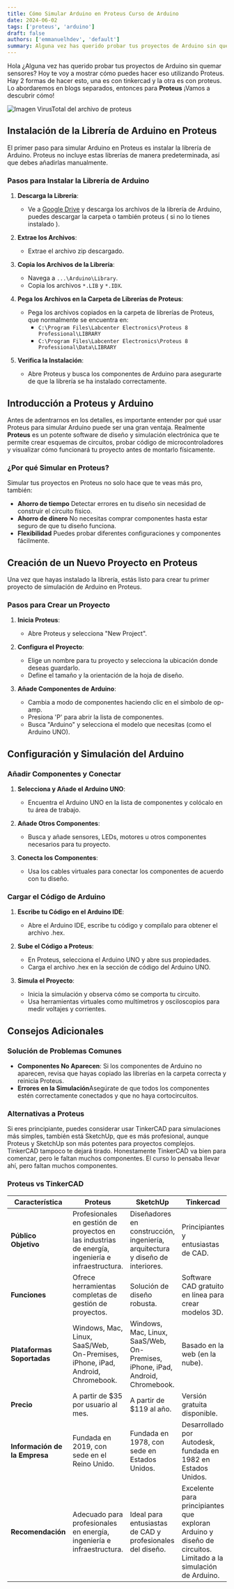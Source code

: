 ```yaml
---
title: Cómo Simular Arduino en Proteus Curso de Arduino
date: 2024-06-02
tags: ['proteus', 'arduino']
draft: false
authors: ['emmanuelhdev', 'default']
summary: Alguna vez has querido probar tus proyectos de Arduino sin quemar sensores
---
```


Hola ¿Alguna vez has querido probar tus proyectos de Arduino sin quemar sensores? Hoy te voy a mostrar cómo puedes hacer eso utilizando Proteus. Hay 2 formas de hacer esto, una es con tinkercad y la otra es con proteus. Lo abordaremos en blogs separados, entonces para **Proteus** ¡Vamos a descubrir cómo!

![Imagen VirusTotal del archivo de proteus](/static/images/virus-total-proteus.png)

## Instalación de la Librería de Arduino en Proteus

El primer paso para simular Arduino en Proteus es instalar la librería de Arduino. Proteus no incluye estas librerías de manera predeterminada, así que debes añadirlas manualmente.

### Pasos para Instalar la Librería de Arduino

1. **Descarga la Librería**:

   - Ve a [Google Drive](https://bit.ly/3Km2kxZ) y descarga los archivos de la librería de Arduino, puedes descargar la carpeta o también proteus ( si no lo tienes instalado ).

2. **Extrae los Archivos**:

   - Extrae el archivo zip descargado.

3. **Copia los Archivos de la Librería**:

   - Navega a `...\Arduino\Library`.
   - Copia los archivos `*.LIB` y `*.IDX`.

4. **Pega los Archivos en la Carpeta de Librerías de Proteus**:

   - Pega los archivos copiados en la carpeta de librerías de Proteus, que normalmente se encuentra en:
     - `C:\Program Files\Labcenter Electronics\Proteus 8 Professional\LIBRARY`
     - `C:\Program Files\Labcenter Electronics\Proteus 8 Professional\Data\LIBRARY`

5. **Verifica la Instalación**:
   - Abre Proteus y busca los componentes de Arduino para asegurarte de que la librería se ha instalado correctamente.

## Introducción a Proteus y Arduino

Antes de adentrarnos en los detalles, es importante entender por qué usar Proteus para simular Arduino puede ser una gran ventaja. Realmente **Proteus** es un potente software de diseño y simulación electrónica que te permite crear esquemas de circuitos, probar código de microcontroladores y visualizar cómo funcionará tu proyecto antes de montarlo físicamente.

### ¿Por qué Simular en Proteus?

Simular tus proyectos en Proteus no solo hace que te veas más pro, también:

- **Ahorro de tiempo** Detectar errores en tu diseño sin necesidad de construir el circuito físico.
- **Ahorro de dinero** No necesitas comprar componentes hasta estar seguro de que tu diseño funciona.
- **Flexibilidad** Puedes probar diferentes configuraciones y componentes fácilmente.

## Creación de un Nuevo Proyecto en Proteus

Una vez que hayas instalado la librería, estás listo para crear tu primer proyecto de simulación de Arduino en Proteus.

### Pasos para Crear un Proyecto

1. **Inicia Proteus**:

   - Abre Proteus y selecciona "New Project".

2. **Configura el Proyecto**:

   - Elige un nombre para tu proyecto y selecciona la ubicación donde deseas guardarlo.
   - Define el tamaño y la orientación de la hoja de diseño.

3. **Añade Componentes de Arduino**:
   - Cambia a modo de componentes haciendo clic en el símbolo de op-amp.
   - Presiona 'P' para abrir la lista de componentes.
   - Busca "Arduino" y selecciona el modelo que necesitas (como el Arduino UNO).

## Configuración y Simulación del Arduino

### Añadir Componentes y Conectar

1. **Selecciona y Añade el Arduino UNO**:

   - Encuentra el Arduino UNO en la lista de componentes y colócalo en tu área de trabajo.

2. **Añade Otros Componentes**:

   - Busca y añade sensores, LEDs, motores u otros componentes necesarios para tu proyecto.

3. **Conecta los Componentes**:
   - Usa los cables virtuales para conectar los componentes de acuerdo con tu diseño.

### Cargar el Código de Arduino

1. **Escribe tu Código en el Arduino IDE**:

   - Abre el Arduino IDE, escribe tu código y compílalo para obtener el archivo .hex.

2. **Sube el Código a Proteus**:

   - En Proteus, selecciona el Arduino UNO y abre sus propiedades.
   - Carga el archivo .hex en la sección de código del Arduino UNO.

3. **Simula el Proyecto**:
   - Inicia la simulación y observa cómo se comporta tu circuito.
   - Usa herramientas virtuales como multímetros y osciloscopios para medir voltajes y corrientes.

## Consejos Adicionales

### Solución de Problemas Comunes

- **Componentes No Aparecen**: Si los componentes de Arduino no aparecen, revisa que hayas copiado las librerías en la carpeta correcta y reinicia Proteus.
- **Errores en la Simulación**Asegúrate de que todos los componentes estén correctamente conectados y que no haya cortocircuitos.

### Alternativas a Proteus

Si eres principiante, puedes considerar usar TinkerCAD para simulaciones más simples, también está SketchUp, que es más profesional, aunque Proteus y SketchUp son más potentes para proyectos complejos. TinkerCAD tampoco te dejará tirado. Honestamente TinkerCAD va bien para comenzar, pero le faltan muchos componentes. El curso lo pensaba llevar ahí, pero faltan muchos componentes.

### Proteus vs TinkerCAD

| Característica                | Proteus                                                                                           | SketchUp                                                                       | Tinkercad                                                                                                     |
| ----------------------------- | ------------------------------------------------------------------------------------------------- | ------------------------------------------------------------------------------ | ------------------------------------------------------------------------------------------------------------- |
| **Público Objetivo**          | Profesionales en gestión de proyectos en las industrias de energía, ingeniería e infraestructura. | Diseñadores en construcción, ingeniería, arquitectura y diseño de interiores.  | Principiantes y entusiastas de CAD.                                                                           |
| **Funciones**                 | Ofrece herramientas completas de gestión de proyectos.                                            | Solución de diseño robusta.                                                    | Software CAD gratuito en línea para crear modelos 3D.                                                         |
| **Plataformas Soportadas**    | Windows, Mac, Linux, SaaS/Web, On-Premises, iPhone, iPad, Android, Chromebook.                    | Windows, Mac, Linux, SaaS/Web, On-Premises, iPhone, iPad, Android, Chromebook. | Basado en la web (en la nube).                                                                                |
| **Precio**                    | A partir de $35 por usuario al mes.                                                               | A partir de $119 al año.                                                       | Versión gratuita disponible.                                                                                  |
| **Información de la Empresa** | Fundada en 2019, con sede en el Reino Unido.                                                      | Fundada en 1978, con sede en Estados Unidos.                                   | Desarrollado por Autodesk, fundada en 1982 en Estados Unidos.                                                 |
| **Recomendación**             | Adecuado para profesionales en energía, ingeniería e infraestructura.                             | Ideal para entusiastas de CAD y profesionales del diseño.                      | Excelente para principiantes que exploran Arduino y diseño de circuitos. Limitado a la simulación de Arduino. |
